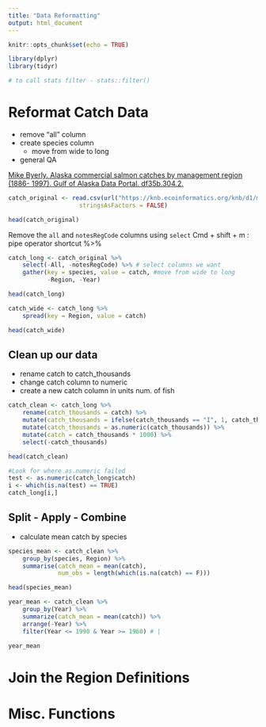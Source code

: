 ```yaml
---
title: "Data Reformatting"
output: html_document
---
```


```r
knitr::opts_chunk$set(echo = TRUE)
```

```r
library(dplyr)
library(tidyr)

# to call stats filter - stats::filter()
```


# Reformat Catch Data

* remove "all" column
* create species column
    - move from wide to long
* general QA

[Mike Byerly. Alaska commercial salmon catches by management region (1886- 1997). Gulf of Alaska Data Portal. df35b.304.2.](https://knb.ecoinformatics.org/view/df35b.304.2)

```r
catch_original <- read.csv(url("https://knb.ecoinformatics.org/knb/d1/mn/v2/object/df35b.302.1", method = "libcurl"),
                    stringsAsFactors = FALSE)

head(catch_original)
```

Remove the `all` and `notesRegCode` columns using `select`
Cmd + shift + m : pipe operator shortcut %>% 

```r
catch_long <- catch_original %>% 
    select(-All, -notesRegCode) %>% # select columns we want
    gather(key = species, value = catch, #move from wide to long
           -Region, -Year)

head(catch_long)
```

```r
catch_wide <- catch_long %>% 
    spread(key = Region, value = catch)

head(catch_wide)
```

## Clean up our data

* rename catch to catch_thousands
* change catch column to numeric
* create a new catch column in units num. of fish

```r
catch_clean <- catch_long %>% 
    rename(catch_thousands = catch) %>% 
    mutate(catch_thousands = ifelse(catch_thousands == "I", 1, catch_thousands)) %>% 
    mutate(catch_thousands = as.numeric(catch_thousands)) %>% 
    mutate(catch = catch_thousands * 1000) %>% 
    select(-catch_thousands)

head(catch_clean)
```


```r
#Look for where as.numeric failed
test <- as.numeric(catch_long$catch)
i <- which(is.na(test) == TRUE)
catch_long[i,]
```

## Split - Apply - Combine

* calculate mean catch by species

```r
species_mean <- catch_clean %>% 
    group_by(species, Region) %>% 
    summarise(catch_mean = mean(catch),
              num_obs = length(which(is.na(catch) == F)))

head(species_mean)
```

```r
year_mean <- catch_clean %>% 
    group_by(Year) %>% 
    summarize(catch_mean = mean(catch)) %>% 
    arrange(-Year) %>% 
    filter(Year <= 1990 & Year >= 1960) # |

year_mean
```



# Join the Region Definitions

# Misc. Functions
